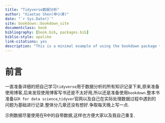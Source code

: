 ```yaml
--- 
title: "Tidyverse数据分析"
author: "Xiaotao Shen(申小涛)"
date: "`r Sys.Date()`"
site: bookdown::bookdown_site
documentclass: book
bibliography: [book.bib, packages.bib]
biblio-style: apalike
link-citations: yes
description: "This is a minimal example of using the bookdown package to write a book. The output format for this example is bookdown::gitbook."
---
```


# 前言

一直准备详细的把自己学习`tidyverse`用于数据分析的所有知识记录下来,原来准备使用博客,后来发现使用博客写书还是不太好用,所以还是准备使用`bookdown`.整本书准备以`R for data science`,`tidyver`官网以及自己在实际处理数据过程中遇到的问题为基础进行记录.整体分几章还没有想好.争取每天晚上写一点.

示例数据尽量使用在R中的自带数据,这样也方便大家以及我自己重复.



